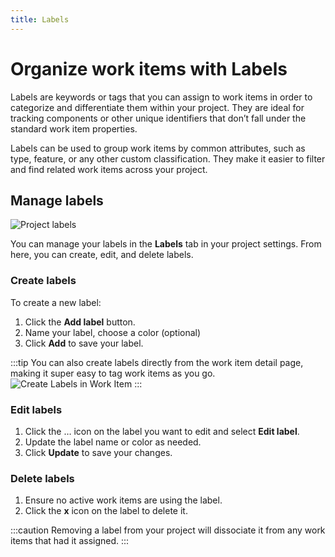 ```yaml
---
title: Labels
---
```


# Organize work items with Labels

Labels are keywords or tags that you can assign to work items in order to categorize and differentiate them within your project. They are ideal for tracking components or other unique identifiers that don’t fall under the standard work item properties. 

Labels can be used to group work items by common attributes, such as type, feature, or any other custom classification. They make it easier to filter and find related work items across your project.

## Manage labels

![Project labels](https://media.docs.plane.so/projects/project-labels.webp#center)

You can manage your labels in the **Labels** tab in your project settings. From here, you can create, edit, and delete labels. 

### Create labels

To create a new label:

1. Click the **Add label** button.
2. Name your label, choose a color (optional)
3. Click **Add** to save your label.

:::tip
You can also create labels directly from the work item detail page, making it super easy to tag work items as you go.
![Create Labels in Work Item](https://media.docs.plane.so/issues/create-label-in-work-item.webp#center)
:::

### Edit labels

1. Click the … icon on the label you want to edit and select **Edit label**.
2. Update the label name or color as needed.
3. Click **Update** to save your changes.

### Delete labels

1. Ensure no active work items are using the label.
2. Click the **x** icon on the label to delete it.

:::caution 
Removing a label from your project will dissociate it from any work items that had it assigned.
:::